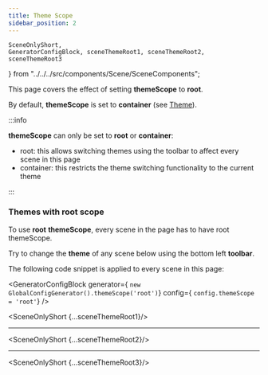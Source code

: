 ```yaml
---
title: Theme Scope
sidebar_position: 2
---
```


    SceneOnlyShort,
    GeneratorConfigBlock, sceneThemeRoot1, sceneThemeRoot2, sceneThemeRoot3
} from "../../../src/components/Scene/SceneComponents";


This page covers the effect of setting **themeScope** to **root**.

By default, **themeScope** is set to **container** (see [Theme](theme)).

:::info

**themeScope** can only be set to **root** or **container**:

* root: this allows switching themes using the toolbar to affect every scene in this page
* container: this restricts the theme switching functionality to the current theme

:::

### Themes with root scope

To use **root** **themeScope**, every scene in the page has to have root themeScope.

Try to change the **theme** of any scene below using the bottom left **toolbar**.

The following code snippet is applied to every scene in this page:

<GeneratorConfigBlock
    generator={
        `new GlobalConfigGenerator().themeScope('root')`}
    config={
        `config.themeScope = 'root'`} />


<SceneOnlyShort {...sceneThemeRoot1}/>

---

<SceneOnlyShort {...sceneThemeRoot2}/>

---

<SceneOnlyShort {...sceneThemeRoot3}/>